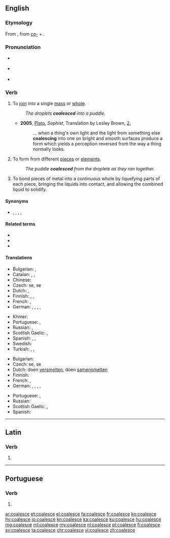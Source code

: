 ==English==
{{was wotd|2009|April|3}}

===Etymology===
From {{etyl|la|en}} {{m|la|coalēscō}}, from ''[[co-]]'' + {{m|la|alēscō||grow up}}.

===Pronunciation===
* {{a|UK}} {{IPA|/kəʊ.əˈlɛs/|lang=en}}
* {{a|US}} {{IPA|/koʊ.əˈlɛs/|lang=en}}
* {{audio|en-us-coalesce.ogg|Audio (US)|lang=en}}

===Verb===
{{en-verb|coalesc}}

# {{label|en|of separate elements}} To [[join]] into a single [[mass]] or [[whole]].
#: ''The droplets '''coalesced''' into a puddle.''
#* '''2005''', [[w:Plato|Plato]], ''Sophist'', Translation by Lesley Brown, [[w:Stephanus pagination|2]],
#*: ... when a thing's own light and the light from something else '''coalescing''' into one on bright and smooth surfaces produce a form which yields a perception reversed from the way a thing normally looks.
# {{label|en|of a whole or a unit}} To form from different [[piece]]s or [[element]]s.
#: ''The puddle '''coalesced''' from the droplets as they ran together.''
# {{label|en|engineering}} To bond pieces of metal into a continuous whole by liquefying parts of each piece, bringing the liquids into contact, and allowing the combined liquid to solidify.

====Synonyms====
* {{sense|to join into a single mass}} {{l|en|amalgamate}}, {{l|en|combine}}, {{l|en|join}}, {{l|en|merge}}, {{l|en|unite}}

====Related terms====
* {{l|en|-esce}}
* {{l|en|coalescence}}
* {{l|en|coalition}}

====Translations====
{{trans-top|to join into a single mass}}
* Bulgarian: {{t|bg|сливам се}}, {{t|bg|обединявам се}}
* Catalan: {{t+|ca|unir-se}}, {{t+|ca|ajuntar-se}}, {{t+|ca|incorporar-se}}
* Chinese: {{t+|cmn|汇聚|sc=Hani}}
* Czech: {{t|cs|sloučit}} se, {{t+|cs|spojit}} se
* Dutch: {{t|nl|versmelten}}, {{t+|nl|samensmelten}}
* Finnish: {{t|fi|yhdistyä}}, {{t+|fi|yhtyä}}, {{t|fi|kerääntyä}}
* French: {{t+|fr|se fondre}}, {{t+|fr|coalescer}}
* German: {{t+|de|vereinigen}}, {{t+|de|verschmelzen}}, {{t+|de|zusammenfließen}}, {{t|de|zusammenfügen}}, {{t|de|zusammenwachsen}}
{{trans-mid}}
* Khmer: {{t-needed|km}}
* Portuguese: {{t|pt|coalescer}}, {{t+|pt|aglutinar}}
* Russian: {{t+|ru|сливаться}}, {{t+|ru|объединя́ться}}
* Scottish Gaelic: {{t|gd|aonaich}}, {{t|gd|measgaich}}
* Spanish: {{t+|es|juntarse}}, {{t+|es|incorporarse}}, {{t|es|coalescer}}
* Swedish: {{t|sv|sammansmälta}}
* Turkish: {{t+|tr|birleşmek}}, {{t+|tr|bütünleşmek}}, {{t+|tr|kaynaşmak}}
{{trans-bottom}}

{{trans-top|to form from different elements}}
* Bulgarian: {{t|bg|сливам се}}
* Czech: {{t|cs|sloučit}} se, {{t+|cs|spojit}} se
* Dutch: doen [[versmelten]], doen [[samensmelten]]
* Finnish: {{t|fi|yhdistyä}}
* French: {{t+|fr|réunir|alt=se réunir}}, {{t+|fr|unir|alt=s'unir}}
* German: {{t+|de|vereinigen}}, {{t+|de|verschmelzen}}, {{t+|de|zusammenfließen}}, {{t|de|zusammenfügen}}, {{t|de|zusammenwachsen}}
{{trans-mid}}
* Portuguese: {{t|pt|coalescer}}, {{t+|pt|aglutinar}}
* Russian: {{t+|ru|объединя́ться}}
* Scottish Gaelic: {{t|gd|aonaich}}, {{t|gd|measgaich}}
* Spanish: {{t+|es|unirse}}
{{trans-bottom}}

----

==Latin==

===Verb===
{{la-verb-form|coalesce}}

# {{inflection of|coalescō||2|s|pres|actv|impr|lang=la}}

----

==Portuguese==

===Verb===
{{pt-verb-form}}

# {{pt-verb-form-of|coalescer}}

[[ar:coalesce]]
[[et:coalesce]]
[[el:coalesce]]
[[fa:coalesce]]
[[fr:coalesce]]
[[ko:coalesce]]
[[hy:coalesce]]
[[io:coalesce]]
[[kn:coalesce]]
[[ka:coalesce]]
[[ku:coalesce]]
[[hu:coalesce]]
[[mg:coalesce]]
[[ml:coalesce]]
[[my:coalesce]]
[[nl:coalesce]]
[[pl:coalesce]]
[[fi:coalesce]]
[[sv:coalesce]]
[[ta:coalesce]]
[[chr:coalesce]]
[[vi:coalesce]]
[[zh:coalesce]]